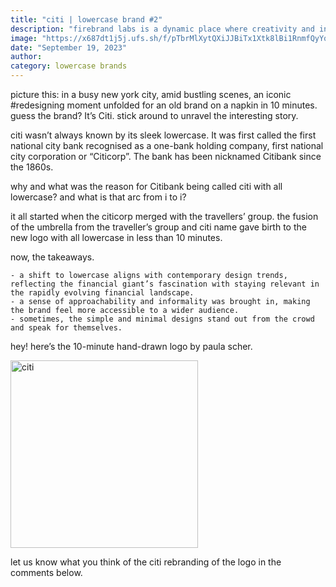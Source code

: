 ```yaml
---
title: "citi | lowercase brand #2"
description: "firebrand labs is a dynamic place where creativity and innovation converge. we are a close-knit team of nimble individuals with strong personalities, and we celebrate the uniqueness each member brings to the table."
image: "https://x687dt1j5j.ufs.sh/f/pTbrMlXytQXiJJBiTx1Xtk8lBi1RnmfQyYqaNL52Fzu7hpWo"
date: "September 19, 2023"
author:
category: lowercase brands
---
```


picture this: in a busy new york city, amid bustling scenes, an iconic #redesigning moment unfolded for an old brand on a napkin in 10 minutes. guess the brand? It’s Citi. stick around to unravel the interesting story.

citi wasn’t always known by its sleek lowercase. It was first called the first national city bank recognised as a one-bank holding company, first national city corporation or “Citicorp”. The bank has been nicknamed Citibank since the 1860s.

why and what was the reason for Citibank being called citi with all lowercase? and what is that arc from i to i?

it all started when the citicorp merged with the travellers’ group. the fusion of the umbrella from the traveller’s group and citi name gave birth to the new logo with all lowercase in less than 10 minutes.

now, the takeaways.

    - a shift to lowercase aligns with contemporary design trends, reflecting the financial giant’s fascination with staying relevant in the rapidly evolving financial landscape.
    - a sense of approachability and informality was brought in, making the brand feel more accessible to a wider audience.
    - sometimes, the simple and minimal designs stand out from the crowd and speak for themselves.

hey! here’s the 10-minute hand-drawn logo by paula scher.

<img
  src="https://x687dt1j5j.ufs.sh/f/pTbrMlXytQXinvinbzEVwhOJ7TEdmoR6uY0eA3fScrGMWDl9"
  width="300"
  height="300"
  alt="citi"
/>

let us know what you think of the citi rebranding of the logo in the comments below.
